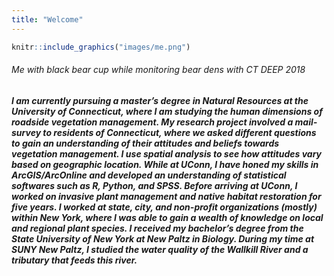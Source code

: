 ```yaml
---
title: "Welcome"
---
```


```r
knitr::include_graphics("images/me.png")
```

###### Me with black bear cup while monitoring bear dens with CT DEEP 2018

##### I am currently pursuing a master's degree in Natural Resources at the University of Connecticut, where I am studying the human dimensions of roadside vegetation management. My research project involved a mail-survey to residents of Connecticut, where we asked different questions to gain an understanding of their attitudes and beliefs towards vegetation management. I use spatial analysis to see how attitudes vary based on geographic location. While at UConn, I have honed my skills in ArcGIS/ArcOnline and developed an understanding of statistical softwares such as R, Python, and SPSS.  Before arriving at UConn, I worked on invasive plant management and native habitat restoration for five years. I worked at state, city, and non-profit organizations (mostly) within New York, where I was able to gain a wealth of knowledge on local and regional plant species.  I received my bachelor's degree from the State University of New York at New Paltz in Biology. During my time at SUNY New Paltz, I studied the water quality of the Wallkill River and a tributary that feeds this river. 
